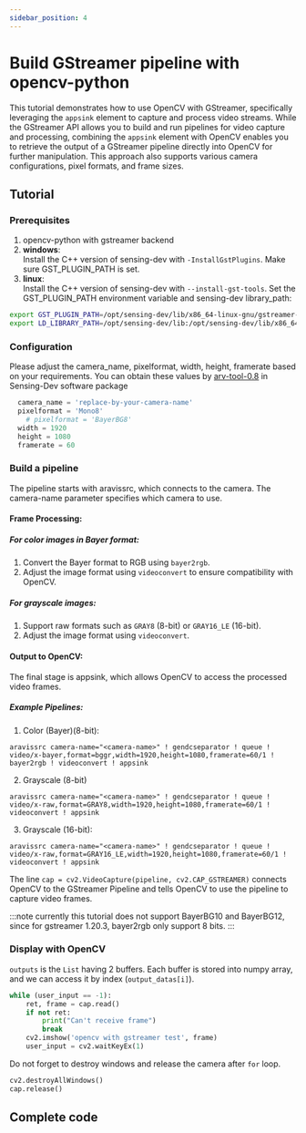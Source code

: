 ```yaml
---
sidebar_position: 4
---
```


# Build GStreamer pipeline with opencv-python 

This tutorial demonstrates how to use OpenCV with GStreamer, specifically leveraging the `appsink` element to capture and process video streams. 
While the GStreamer API allows you to build and run pipelines for video capture and processing, combining the `appsink` element with OpenCV enables you to retrieve the output of a GStreamer pipeline directly into OpenCV for further manipulation. 
This approach also supports various camera configurations, pixel formats, and frame sizes.

## Tutorial

### Prerequisites
1. opencv-python with gstreamer backend
2. **windows**:  
  Install the C++ version of sensing-dev with `-InstallGstPlugins`. Make sure GST_PLUGIN_PATH is set.
3. **linux**:  
  Install the C++ version of sensing-dev with `--install-gst-tools`. Set the GST_PLUGIN_PATH environment variable and sensing-dev library_path:
  ```bash
  export GST_PLUGIN_PATH=/opt/sensing-dev/lib/x86_64-linux-gnu/gstreamer-1.0
  export LD_LIBRARY_PATH=/opt/sensing-dev/lib:/opt/sensing-dev/lib/x86_64-linux-gnu:$LD_LIBRARY_PATH
  ```

### Configuration
Please adjust the camera_name, pixelformat, width, height, framerate based on your requirements.  You can obtain these values by [arv-tool-0.8](../external/aravis/arv-tools) in Sensing-Dev software package
```python
  camera_name = 'replace-by-your-camera-name'
  pixelformat = 'Mono8'
    # pixelformat = 'BayerBG8'
  width = 1920
  height = 1080
  framerate = 60
```

### Build a pipeline

The pipeline starts with aravissrc, which connects to the camera.
The camera-name parameter specifies which camera to use.
#### Frame Processing:

##### For color images in Bayer format:
1. Convert the Bayer format to RGB using `bayer2rgb`.
2. Adjust the image format using `videoconvert` to ensure compatibility with OpenCV.

##### For grayscale images:
1. Support raw formats such as `GRAY8` (8-bit) or `GRAY16_LE` (16-bit).
2. Adjust the image format using `videoconvert`.

#### Output to OpenCV:

The final stage is appsink, which allows OpenCV to access the processed video frames.

##### Example Pipelines:
1. Color (Bayer)(8-bit):

```
aravissrc camera-name="<camera-name>" ! gendcseparator ! queue ! video/x-bayer,format=bggr,width=1920,height=1080,framerate=60/1 ! bayer2rgb ! videoconvert ! appsink
```

2. Grayscale (8-bit)

```
aravissrc camera-name="<camera-name>" ! gendcseparator ! queue ! video/x-raw,format=GRAY8,width=1920,height=1080,framerate=60/1 ! videoconvert ! appsink
```

3. Grayscale (16-bit):

```
aravissrc camera-name="<camera-name>" ! gendcseparator ! queue ! video/x-raw,format=GRAY16_LE,width=1920,height=1080,framerate=60/1 ! videoconvert ! appsink
```

The line `cap = cv2.VideoCapture(pipeline, cv2.CAP_GSTREAMER)` connects OpenCV to the GStreamer Pipeline and tells OpenCV to use the pipeline to capture video frames.

:::note
currently this tutorial does not support BayerBG10 and BayerBG12, since for gstreamer 1.20.3, bayer2rgb only support 8 bits.
:::

### Display with OpenCV

`outputs` is the `List` having 2 buffers. Each buffer is stored into numpy array, and we can access it by index (`output_datas[i]`).
```python
while (user_input == -1):
    ret, frame = cap.read()
    if not ret:
        print("Can't receive frame")
        break
    cv2.imshow('opencv with gstreamer test', frame)
    user_input = cv2.waitKeyEx(1)

```
Do not forget to destroy windows and release the camera after `for` loop.

```python
cv2.destroyAllWindows()
cap.release()
```
## Complete code


<GenerateTutorialLink language="python" tag={tutorial_version} tutorialfile="gstreamer/tutorial1_display" />
